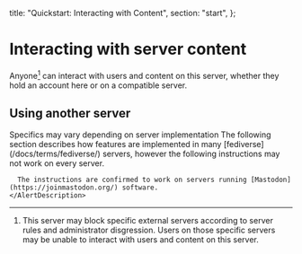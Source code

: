   title: "Quickstart: Interacting with Content",
  section: "start",
};

# Interacting with server content

Anyone[<sup>1</sup>](#fn1) can interact with users and content on this server,
whether they hold an account here or on a compatible server.

## Using another server

<Alert status="warning">
  <AlertIcon />
  <Box>
    <AlertTitle>Specifics may vary depending on server implementation</AlertTitle>
    <AlertDescription>
      The following section describes how features are implemented in many
      [fediverse](/docs/terms/fediverse/) servers, however the following instructions may not work on every server.

      The instructions are confirmed to work on servers running [Mastodon](https://joinmastodon.org/) software.
    </AlertDescription>

  </Box>
</Alert>

<hr />
<ol>
  <li id="fn1">
    This server may block specific external servers according to server rules and administrator
    disgression. Users on those specific servers may be unable to interact with users and content on
    this server.
  </li>
</ol>

